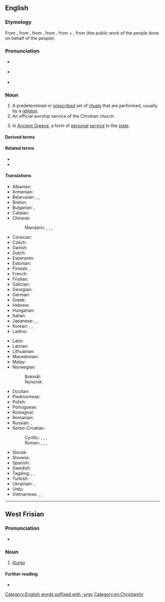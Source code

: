 ==English==
{{wikipedia}}

===Etymology===
{{root|en|ine-pro|*werǵ-}}
From {{etyl|frm|en}} {{m|frm|liturgie}}, from {{etyl|la|en}} {{m|la|liturgia}}, from {{etyl|grc|en}} {{m|grc|λειτουργία}}, from {{m|grc|λειτ-}}, from {{m|grc|λαός||people}} + {{m|grc|-ουργός}}, from {{m|grc|ἔργον||work}} (the public work of the people done on behalf of the people).

===Pronunciation===
* {{a|RP}} {{IPA|en|/ˈlɪtəd͡ʒi/}}
* {{a|US}} {{IPA|en|/ˈlɪtɚd͡ʒi/}}
* {{audio|en|LL-Q1860 (eng)-Vininn126-liturgy.wav|Audio (US)}}

===Noun===
{{en-noun|~}}

# A predetermined or [[prescribe]]d set of [[ritual]]s that are performed, usually by a [[religion]].
# An official worship service of the Christian church.
# {{lb|en|historical}} In [[Ancient Greece]], a form of [[personal]] [[service]] to the [[state]].

====Derived terms====
{{der3|en
|aliturgic
|liturgic
|liturgical
|liturgics
|liturgiologist
|liturgiology
|liturgism
|liturgist
|liturgistic
|liturgistical
|Liturgy of the Hours}}

====Related terms====
* {{l|en|lay}}
* {{l|en|laity}}

====Translations====
{{trans-top|a predetermined or prescribed set of rituals}}
* Albanian: {{t|sq|liturgjia|f}}
* Armenian: {{t+|hy|պատարագ}}
* Belarusian: {{t|be|літургі́я|f}}, {{t|be|багаслу́жба|f}}, {{t|be|богаслужэ́нне|n}}
* Breton: {{t|br|liderezh|m}}
* Bulgarian: {{t|bg|литурги́я|f}}, {{t|bg|богослуже́ние|n}}
* Catalan: {{t+|ca|litúrgia|f}}
* Chinese:
*: Mandarin: {{t+|cmn|禮拜儀式|sc=Hani}}, {{t+|cmn|礼拜仪式|tr=lǐbài yíshì|sc=Hani}}, {{t+|cmn|禮儀|sc=Hani}}, {{t+|cmn|礼仪|tr=lǐyí|sc=Hani}}
* Corsican: {{t|co|liturgia|f}}
* Czech: {{t|cs|liturgie|f}}
* Danish: {{t|da|liturgi|c}}
* Dutch: {{t+|nl|liturgie|f}}
* Esperanto: {{t|eo|liturgio}}
* Estonian: {{t|et|liturgia}}
* Finnish: {{t+|fi|liturgia}}, {{t|fi|alttaripalvelus}}
* French: {{t+|fr|liturgie|f}}
* Friulian: {{t|fur|liturgjie|f}}
* Galician: {{t|gl|liturxia|f}}
* Georgian: {{t+|ka|ლიტურგია}}
* German: {{t+|de|Liturgie|f}}
* Greek: {{t+|el|λειτουργία|f}}
* Hebrew: {{t+|he|לִיטוּרגִיָה|f|tr=litúrgia}}
* Hungarian: {{t+|hu|liturgia}}
* Italian: {{t+|it|liturgia|f}}
* Japanese: {{qualifier|Catholic}} {{t+|ja|典礼|tr=てんれい, tenrei|sc=Jpan}}, {{qualifier|Orthodox}} {{t|ja|奉神礼|tr=ほうしんれい, hōshinrei|sc=Jpan}}, {{qualifier|Catholic, Protestant, Anglicanism}} {{t+|ja|礼拝|tr=れいはい, reihai|sc=Jpan}}
* Korean: {{t+|ko|전례}}, {{t+|ko|예전}}, {{t|ko|례전}} {{qualifier|North Korea}}
* Ladino: {{t|lad|liturjia}}
{{trans-mid}}
* Latin: {{t|la|liturgia|f}}
* Latvian: {{t|lv|liturģija|f}}
* Lithuanian: {{t+|lt|liturgija|f}}
* Macedonian: {{t|mk|литургија|f}}
* Malay: {{t+|ms|upacara}}
* Norwegian:
*: Bokmål: {{t|nb|liturgi|m}}
*: Nynorsk: {{t|nn|liturgi|m}}
* Occitan: {{t+|oc|liturgia|f}}
* Piedmontese: {{t|pms|liturgìa|f}}
* Polish: {{t+|pl|liturgia|f}}
* Portuguese: {{t+|pt|liturgia|f}}
* Romagnol: {{t-needed|rgn}}
* Romanian: {{t+|ro|liturghie|f}}
* Russian: {{t+|ru|литурги́я|f}}, {{t+|ru|богослуже́ние|n}}
* Serbo-Croatian:
*: Cyrillic: {{t|sh|литургија|f|sc=Cyrl}}, {{t|sh|богослужба|f|sc=Cyrl}}, {{t|sh|богoслужје|n|sc=Cyrl}}, {{t|sh|богослужење|n|sc=Cyrl}}
*: Roman: {{t+|sh|liturgija|f}}, {{t|sh|bogoslužba|f}}, {{t+|sh|bogoslužje|n}}, {{t+|sh|bogosluženje|n}}
* Slovak: {{t|sk|liturgia|f}}
* Slovene: {{t+|sl|liturgija|f}}
* Spanish: {{t+|es|liturgia|f}}
* Swedish: {{t+|sv|liturgi|c}}
* Tagalog: {{t|tl|palasambahan}}, {{t|tl|palamisahan}}, {{t|tl|liturhiya}}
* Turkish: {{t|tr|litürji}}
* Ukrainian: {{t+|uk|літургі́я|f}}, {{t+|uk|богослужі́ння|n}}
* Urdu: {{t|ur|لطوریا|f|tr=litūriā}}
* Vietnamese: {{t|vi|thánh lễ}}, {{t|vi|lễ trọng}}, {{t|vi|phụng vụ}}
{{trans-bottom}}

[[Category:English words suffixed with -urgy]]
[[Category:en:Christianity]]

----

==West Frisian==

===Pronunciation===
* {{IPA|fy|/litørˈɡi/}}

===Noun===
{{fy-noun|c|liturgyen|pl2=liturgys}}

# [[#English|liturgy]]

====Further reading====
* {{R:WFT|59169}}
